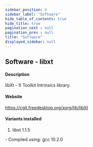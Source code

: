 ```yaml
---
sidebar_position: 4
sidebar_label: "Software"
hide_table_of_contents: true
hide_title: true
pagination_next : null
pagination_prev : null
title: "Software"
displayed_sidebar: null
---
```


## Software - libxt


#### Description
libXt - X Toolkit Intrinsics library.

#### Website
https://cgit.freedesktop.org/xorg/lib/libXt

#### Variants installed
1. libxt 1.1.5
<div class="ul-circle">
    - Compiled using: gcc 10.2.0
</div>

